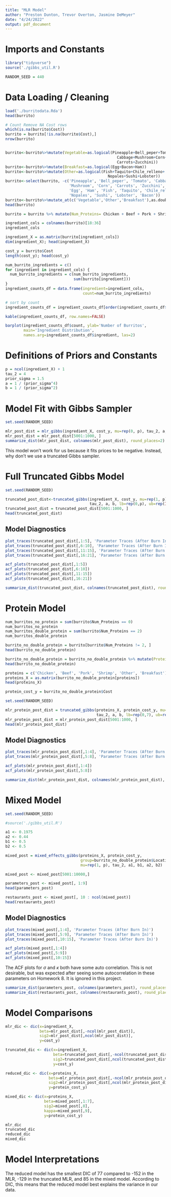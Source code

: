 ```yaml
---
title: "MLR Model"
author: "Preston Dunton, Trevor Overton, Jasmine DeMeyer"
date: "4/24/2022"
output: pdf_document
---
```


# Imports and Constants

```r
library("tidyverse")
source('./gibbs_util.R')

RANDOM_SEED = 440
```

# Data Loading / Cleaning

```r
load('./burritodata.Rda')
head(burrito)

# Count Remove NA Cost rows
which(is.na(burrito$Cost))
burrito = burrito[!is.na(burrito$Cost),]
nrow(burrito)


burrito<-burrito%>%mutate(Vegetable=as.logical(Pineapple+Bell_peper+Tomato+
                                                 Cabbage+Mushroom+Corn+
                                                 Carrots+Zucchini))
burrito<-burrito%>%mutate(Breakfast=as.logical(Egg+Bacon+Ham))
burrito<-burrito%>%mutate(Other=as.logical(Fish+Taquito+Chile_relleno+
                                             Nopales+Sushi+Lobster))
burrito<-select(burrito, -c('Pineapple', 'Bell_peper', 'Tomato', 'Cabbage', 
                            'Mushroom', 'Corn', 'Carrots', 'Zucchini', 
                            'Egg', 'Ham', 'Fish', 'Taquito', 'Chile_relleno', 
                            'Nopales', 'Sushi', 'Lobster', 'Bacon'))
burrito<-burrito%>%mutate_at(c('Vegetable','Other','Breakfast'),as.double)
head(burrito)

burrito = burrito %>% mutate(Num_Proteins= Chicken + Beef + Pork + Shrimp + Other + Breakfast)

ingredient_cols = colnames(burrito)[18:36]
ingredient_cols

ingredient_X = as.matrix(burrito[ingredient_cols])
dim(ingredient_X); head(ingredient_X)

cost_y = burrito$Cost
length(cost_y); head(cost_y)

```

```r
num_burrito_ingredients = c()
for (ingredient in ingredient_cols) {
  num_burrito_ingredients = c(num_burrito_ingredients, 
                              sum(burrito[ingredient]))  
}
ingredient_counts_df = data.frame(ingredient=ingredient_cols, 
                                  count=num_burrito_ingredients)

# sort by count
ingredient_counts_df = ingredient_counts_df[order(ingredient_counts_df$count, decreasing=TRUE),] 

kable(ingredient_counts_df, row.names=FALSE)

barplot(ingredient_counts_df$count, ylab='Number of Burritos',
        main='Ingredient Distribution', 
        names.arg=ingredient_counts_df$ingredient, las=2)
```

# Definitions of Priors and Constants

```r

p = ncol(ingredient_X) + 1
tau_2 = 4
prior_sigma = 1.5
a = 1 / (prior_sigma^4)
b = 1 / (prior_sigma^2)

```

# Model Fit with Gibbs Sampler

```r
set.seed(RANDOM_SEED)

mlr_post_dist = mlr_gibbs(ingredient_X, cost_y, mu=rep(0, p), tau_2, a, b)
mlr_post_dist = mlr_post_dist[5001:1000, ]
summarize_dist(mlr_post_dist, colnames(mlr_post_dist), round_places=2)

```

This model won't work for us because it fits prices to be negative.  Instead, why don't we use a truncated Gibbs sampler.

# Full Truncated Gibbs Model
```r
set.seed(RANDOM_SEED)

truncated_post_dist<-truncated_gibbs(ingredient_X, cost_y, mu=rep(1, p), 
                                     tau_2, a, b, lb=rep(0,p), ub=rep(Inf,p))
truncated_post_dist = truncated_post_dist[5001:1000, ]
head(truncated_post_dist)
```

## Model Diagnostics

```r
plot_traces(truncated_post_dist[,1:5], 'Parameter Traces (After Burn In)')
plot_traces(truncated_post_dist[,6:10], 'Parameter Traces (After Burn In)')
plot_traces(truncated_post_dist[,11:15], 'Parameter Traces (After Burn In)')
plot_traces(truncated_post_dist[,16:21], 'Parameter Traces (After Burn In)')
```

```r
acf_plots(truncated_post_dist[,1:5])
acf_plots(truncated_post_dist[,6:10])
acf_plots(truncated_post_dist[,11:15])
acf_plots(truncated_post_dist[,16:21])
```


```r
summarize_dist(truncated_post_dist, colnames(truncated_post_dist), round_places=2)
```

# Protein Model

```r

num_burritos_no_protein = sum(burrito$Num_Proteins == 0)
num_burritos_no_protein
num_burritos_double_protein = sum(burrito$Num_Proteins == 2)
num_burritos_double_protein

burrito_no_double_protein = burrito[burrito$Num_Proteins != 2, ]
head(burrito_no_double_protein)

burrito_no_double_protein = burrito_no_double_protein %>% mutate(Protein= as.factor(Chicken + 2*Beef + 3*Pork + 4*Shrimp + 5*Other + 6*Breakfast))
head(burrito_no_double_protein)

proteins = c('Chicken', 'Beef', 'Pork', 'Shrimp', 'Other', 'Breakfast')
proteins_X = as.matrix(burrito_no_double_protein[proteins])
head(proteins_X)

protein_cost_y = burrito_no_double_protein$Cost

```

```r
set.seed(RANDOM_SEED)

mlr_protein_post_dist = truncated_gibbs(proteins_X, protein_cost_y, mu=rep(1, 7), 
                                        tau_2, a, b, lb=rep(0,7), ub=rep(Inf,7))
mlr_protein_post_dist = mlr_protein_post_dist[5001:1000, ]
head(mlr_protein_post_dist)
```

## Model Diagnostics

```r
plot_traces(mlr_protein_post_dist[,1:4], 'Parameter Traces (After Burn In)')
plot_traces(mlr_protein_post_dist[,5:8], 'Parameter Traces (After Burn In)')
```

```r
acf_plots(mlr_protein_post_dist[,1:4])
acf_plots(mlr_protein_post_dist[,5:8])
```


```r
summarize_dist(mlr_protein_post_dist, colnames(mlr_protein_post_dist), round_places=2)
```

# Mixed Model

```r
set.seed(RANDOM_SEED)

#source('./gibbs_util.R')

a1 <- 0.1975
a2 <- 0.44
b1 <- 0.5
b2 <- 0.5

mixed_post = mixed_effects_gibbs(proteins_X, protein_cost_y, 
                                 group=burrito_no_double_protein$Location, 
                                 mu=rep(1, p), tau_2, a1, b1, a2, b2)

mixed_post <- mixed_post[5001:10000,]

parameters_post <- mixed_post[, 1:9]
head(parameters_post)

restaurants_post <- mixed_post[, 10 : ncol(mixed_post)]
head(restaurants_post)

```

## Model Diagnostics

```r
plot_traces(mixed_post[,1:4], 'Parameter Traces (After Burn In)')
plot_traces(mixed_post[,5:9], 'Parameter Traces (After Burn In)')
plot_traces(mixed_post[,10:15], 'Parameter Traces (After Burn In)')
```

```r
acf_plots(mixed_post[,1:4])
acf_plots(mixed_post[,5:9])
acf_plots(mixed_post[,10:15])
```

The ACF plots for $\sigma$ and $\kappa$ both have some auto correlation.  This is not desirable, but was expected after seeing some autocorrelation in these parameters on Homework 8.  It is ignored in this project.

```r
summarize_dist(parameters_post, colnames(parameters_post), round_places = 2)
summarize_dist(restaurants_post, colnames(restaurants_post), round_places = 2)
```


# Model Comparisons

```r
mlr_dic <- dic(x=ingredient_X, 
               beta=mlr_post_dist[,-ncol(mlr_post_dist)], 
               sig2=mlr_post_dist[,ncol(mlr_post_dist)], 
               y=cost_y)

truncated_dic <- dic(x=ingredient_X, 
                     beta=truncated_post_dist[,-ncol(truncated_post_dist)], 
                     sig2=truncated_post_dist[,ncol(truncated_post_dist)], 
                     y=cost_y)

reduced_dic <- dic(x=proteins_X, 
                   beta=mlr_protein_post_dist[,-ncol(mlr_protein_post_dist)],
                   sig2=mlr_protein_post_dist[,ncol(mlr_protein_post_dist)],
                   y=protein_cost_y)

mixed_dic <- dic(x=proteins_X, 
                 beta=mixed_post[,1:7],
                 sig2=mixed_post[,8],
                 kappa=mixed_post[,9],
                 y=protein_cost_y)

mlr_dic
truncated_dic
reduced_dic
mixed_dic

```

# Model Interpretations

The reduced model has the smallest DIC of 77 compared to -152 in the MLR, -129 in the truncated MLR, and 85 in the mixed model.  According to DIC, this means that the reduced model best explains the variance in our data.


